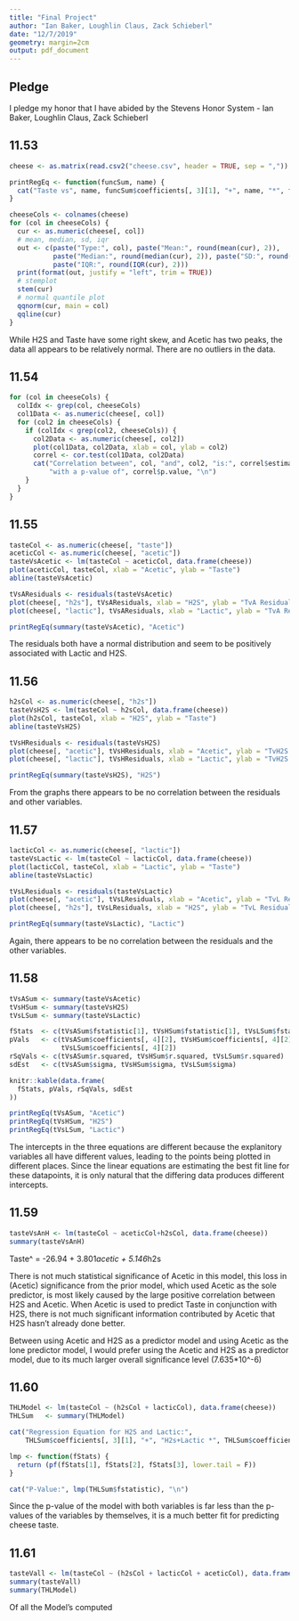 ```yaml
---
title: "Final Project"
author: "Ian Baker, Loughlin Claus, Zack Schieberl"
date: "12/7/2019"
geometry: margin=2cm
output: pdf_document
---
```


## Pledge
I pledge my honor that I have abided by the Stevens Honor System
- Ian Baker, Loughlin Claus, Zack Schieberl

## 11.53

```r
cheese <- as.matrix(read.csv2("cheese.csv", header = TRUE, sep = ","))

printRegEq <- function(funcSum, name) {
  cat("Taste vs", name, funcSum$coefficients[, 3][1], "+", name, "*", funcSum$coefficients[, 3][2], "\n") 
}

cheeseCols <- colnames(cheese)
for (col in cheeseCols) {
  cur <- as.numeric(cheese[, col])
  # mean, median, sd, iqr
  out <- c(paste("Type:", col), paste("Mean:", round(mean(cur), 2)),
           paste("Median:", round(median(cur), 2)), paste("SD:", round(sd(cur), 2)),
           paste("IQR:", round(IQR(cur), 2)))
  print(format(out, justify = "left", trim = TRUE))
  # stemplot
  stem(cur)
  # normal quantile plot
  qqnorm(cur, main = col)
  qqline(cur)
}
```

While H2S and Taste have some right skew, and Acetic has two peaks, the data all appears to be relatively normal. There are no outliers in the data.

## 11.54

```r
for (col in cheeseCols) {
  colIdx <- grep(col, cheeseCols)
  col1Data <- as.numeric(cheese[, col])
  for (col2 in cheeseCols) {
    if (colIdx < grep(col2, cheeseCols)) {
      col2Data <- as.numeric(cheese[, col2])
      plot(col1Data, col2Data, xlab = col, ylab = col2)
      correl <- cor.test(col1Data, col2Data)
      cat("Correlation between", col, "and", col2, "is:", correl$estimate,
          "with a p-value of", correl$p.value, "\n")
    }
  }
}
```

## 11.55

```r
tasteCol <- as.numeric(cheese[, "taste"])
aceticCol <- as.numeric(cheese[, "acetic"])
tasteVsAcetic <- lm(tasteCol ~ aceticCol, data.frame(cheese))
plot(aceticCol, tasteCol, xlab = "Acetic", ylab = "Taste")
abline(tasteVsAcetic)
```

```r
tVsAResiduals <- residuals(tasteVsAcetic)
plot(cheese[, "h2s"], tVsAResiduals, xlab = "H2S", ylab = "TvA Residuals")
plot(cheese[, "lactic"], tVsAResiduals, xlab = "Lactic", ylab = "TvA Residuals")

printRegEq(summary(tasteVsAcetic), "Acetic")
```

The residuals both have a normal distribution and seem to be positively associated with Lactic and H2S.

## 11.56

```r
h2sCol <- as.numeric(cheese[, "h2s"])
tasteVsH2S <- lm(tasteCol ~ h2sCol, data.frame(cheese))
plot(h2sCol, tasteCol, xlab = "H2S", ylab = "Taste")
abline(tasteVsH2S)
```

```r
tVsHResiduals <- residuals(tasteVsH2S)
plot(cheese[, "acetic"], tVsHResiduals, xlab = "Acetic", ylab = "TvH2S Residuals")
plot(cheese[, "lactic"], tVsHResiduals, xlab = "Lactic", ylab = "TvH2S Residuals")

printRegEq(summary(tasteVsH2S), "H2S")
```

From the graphs there appears to be no correlation between the residuals and other variables. 

## 11.57

```r
lacticCol <- as.numeric(cheese[, "lactic"])
tasteVsLactic <- lm(tasteCol ~ lacticCol, data.frame(cheese))
plot(lacticCol, tasteCol, xlab = "Lactic", ylab = "Taste")
abline(tasteVsLactic)
```

```r
tVsLResiduals <- residuals(tasteVsLactic)
plot(cheese[, "acetic"], tVsLResiduals, xlab = "Acetic", ylab = "TvL Residuals")
plot(cheese[, "h2s"], tVsLResiduals, xlab = "H2S", ylab = "TvL Residuals")

printRegEq(summary(tasteVsLactic), "Lactic")
```

Again, there appears to be no correlation between the residuals and the other variables.

## 11.58

```r
tVsASum <- summary(tasteVsAcetic)
tVsHSum <- summary(tasteVsH2S)
tVsLSum <- summary(tasteVsLactic)

fStats  <- c(tVsASum$fstatistic[1], tVsHSum$fstatistic[1], tVsLSum$fstatistic[1])
pVals   <- c(tVsASum$coefficients[, 4][2], tVsHSum$coefficients[, 4][2],
             tVsLSum$coefficients[, 4][2])
rSqVals <- c(tVsASum$r.squared, tVsHSum$r.squared, tVsLSum$r.squared)
sdEst   <- c(tVsASum$sigma, tVsHSum$sigma, tVsLSum$sigma)

knitr::kable(data.frame(
  fStats, pVals, rSqVals, sdEst
))
```

```r
printRegEq(tVsASum, "Acetic")
printRegEq(tVsHSum, "H2S")
printRegEq(tVsLSum, "Lactic")
```

The intercepts in the three equations are different because the explanitory variables all have different values, leading to the points being plotted in different places. Since the linear equations are estimating the best fit line for these datapoints, it is only natural that the differing data produces different intercepts.

## 11.59

```r
tasteVsAnH <- lm(tasteCol ~ aceticCol+h2sCol, data.frame(cheese))
summary(tasteVsAnH)
```
Taste^ = -26.94 + 3.801*acetic + 5.146*h2s

There is not much statistical significance of Acetic in this model, this loss in (Acetic) significance from the prior model, which used Acetic as the sole predictor, is most likely caused by the large positive correlation between H2S and Acetic. When Acetic is used to predict Taste in conjunction with H2S, there is not much significant information contributed by Acetic that H2S hasn't already done better. 

Between using Acetic and H2S as a predictor model and using Acetic as the lone predictor model, I would prefer using the Acetic and H2S as a predictor model, due to its much larger overall significance level (7.635*10^-6)


## 11.60

```r
THLModel <- lm(tasteCol ~ (h2sCol + lacticCol), data.frame(cheese))
THLSum   <- summary(THLModel)

cat("Regression Equation for H2S and Lactic:",
    THLSum$coefficients[, 3][1], "+", "H2s+Lactic *", THLSum$coefficients[, 3][2], "\n")

lmp <- function(fStats) {
  return (pf(fStats[1], fStats[2], fStats[3], lower.tail = F))
}

cat("P-Value:", lmp(THLSum$fstatistic), "\n")
```

Since the p-value of the model with both variables is far less than the p-values of the variables by themselves, it is a much better fit for predicting cheese taste.

## 11.61

```r
tasteVall <- lm(tasteCol ~ (h2sCol + lacticCol + aceticCol), data.frame(cheese))
summary(tasteVall)
summary(THLModel)
```

Of all the Model's computed